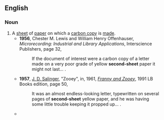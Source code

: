 ==English==

===Noun===
{{en-noun}}

# A [[sheet]] of [[paper]] on which a [[carbon copy]] is [[make|made]].
#* '''1956''', Chester M. Lewis and William Henry Offenhauser, ''Microrecording: Industrial and Library Applications'', Interscience Publishers, page 32,
#*: If the document of interest were a carbon copy of a letter made on a very poor grade of yellow '''second-sheet''' paper it might not last...&nbsp;.
#* '''1957''', [[w:J. D. Salinger|J. D. Salinger]], "Zooey", in, 1961, ''[[w:Franny and Zooey|Franny and Zooey]]'', 1991 LB Books edition, page 50,
#*: It was an almost endless-looking letter, typewritten on several pages of '''second-sheet''' yellow paper, and he was having some little trouble keeping it propped up...&nbsp;.
#* {{quote-book|en|year=1982|author=Carolyn J. Mullins|author2=Thomas W. West|title=The Office Automation Primer: Harnessing Information Technologies for Greater Productivity|publisher=Prentice-Hall|isbn=013631077X|page=43
|passage=Some models allow for both letterhead and '''second-sheet''' paper.}}
